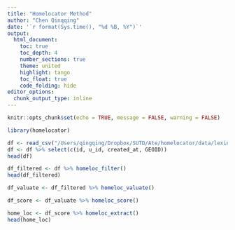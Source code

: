 ```yaml
---
title: "Homelocator Method"
author: "Chen Qinqqing"
date: '`r format(Sys.time(), "%d %B, %Y")`'
output: 
  html_document:
    toc: true 
    toc_depth: 4  
    number_sections: true  
    theme: united  
    highlight: tango  
    toc_float: true   
    code_folding: hide
editor_options: 
  chunk_output_type: inline
---
```


```r
knitr::opts_chunk$set(echo = TRUE, message = FALSE, warning = FALSE)
```

```r
library(homelocator)
```

```r
df <- read_csv("/Users/qingqing/Dropbox/SUTD/Ate/homelocator/data/lexington-with-GEOID-2012-2017.csv") 
df <- df %>% select(c(id, u_id, created_at, GEOID))
head(df)
```

```r
df_filtered <- df %>% homeloc_filter()
head(df_filtered)
```

```r
df_valuate <- df_filtered %>% homeloc_valuate()
```

```r
df_score <- df_valuate %>% homeloc_score()
```

```r
home_loc <- df_score %>% homeloc_extract()
head(home_loc)
```


